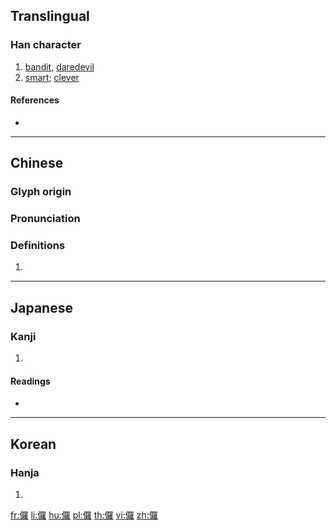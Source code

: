 {{character info/new}}
==Translingual==

===Han character===
{{Han char|rn=9|rad=人|as=19|sn=21|four=26214|canj=OWLG|ids=⿰亻羅}}

# [[bandit]], [[daredevil]]
# [[smart]]; [[clever]] <!--Unihan for 㑩-->

====References====
* {{Han ref|kx=0121.380|dkj=01313|dj=0257.020|hdz=10239.030|uh=5138|ud=20792|bh=C4D8|bd=50392}}

----

==Chinese==
{{zh-forms|s=㑩}}

===Glyph origin===
{{Han etym}}

===Pronunciation===
{{zh-pron
|m=luó
|c=lo4
|h=pfs=
|md=
|mn=lô
|w=
|mc=y
|oc=y
|cat=
}}

===Definitions===
{{zh-hanzi}}

# {{rfdef|lang=zh}}

----

==Japanese==

===Kanji===
{{ja-kanji|grade=|rs=人19}}

# {{defn|lang=ja|sort=人19}}

====Readings====
* {{ja-readings|on=[[ら]] (ra)|kun=[[さばく]] (sabaku)}}

----

==Korean==

===Hanja===
{{ko-hanja|hangeul=라|rv=ra|mr=ra}}

# {{defn|lang=ko|sort=人19}}

[[fr:儸]]
[[li:儸]]
[[hu:儸]]
[[pl:儸]]
[[th:儸]]
[[vi:儸]]
[[zh:儸]]